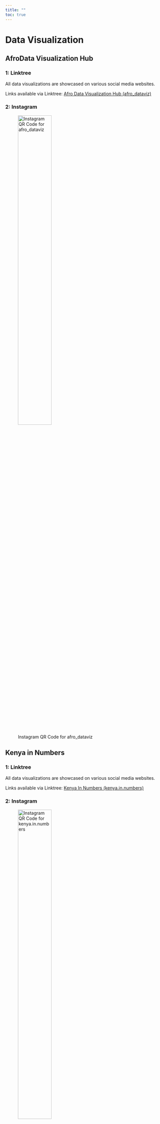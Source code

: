 ```yaml
---
title: ""
toc: true
---
```


# Data Visualization

## AfroData Visualization Hub

### 1: Linktree

All data visualizations are showcased on various social media websites.

Links available via Linktree: [Afro Data Visualization Hub (afro_dataviz)](https://linktr.ee/afro_dataviz)

### 2: Instagram

![Instagram QR Code for afro_dataviz](qr_codes/afro_dataviz_qr.png){fig-align="center" width=50% fig-alt="QR Code for afro_dataviz"}

## Kenya in Numbers

### 1: Linktree

All data visualizations are showcased on various social media websites.

Links available via Linktree: [Kenya In Numbers (kenya.in.numbers)](https://linktr.ee/kenya.in.numbers)

### 2: Instagram

![Instagram QR Code for kenya.in.numbers](qr_codes/kenya.in.numbers_qr.png){fig-align="center" width=50% fig-alt="QR Code for kenya.in.numbers"}
